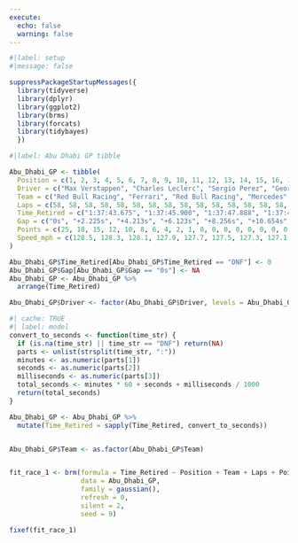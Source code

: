 ```yaml
---
execute:
  echo: false
  warning: false
---
```


```r
#|label: setup
#|message: false

suppressPackageStartupMessages({
  library(tidyverse)
  library(dplyr)
  library(ggplot2)
  library(brms)
  library(forcats)
  library(tidybayes)
  })
```

```r
#|label: Abu Dhabi GP tibble

Abu_Dhabi_GP <- tibble(
  Position = c(1, 2, 3, 4, 5, 6, 7, 8, 9, 10, 11, 12, 13, 14, 15, 16, 17, 18, 19, 20),
  Driver = c("Max Verstappen", "Charles Leclerc", "Sergio Perez", "George Russell", "Carlos Sainz", "Lewis Hamilton", "Pierre Gasly", "Oscar Piastri", "Esteban Ocon", "Fernando Alonso", "Zhou Guanyu", "Yuki Tsunoda", "Valtteri Bottas", "Kevin Magnussen", "Liam Lawson", "Nico Hülkenberg", "Alex Albon", "Logan Sargeant", "Lando Norris", "Lance Stroll"),
  Team = c("Red Bull Racing", "Ferrari", "Red Bull Racing", "Mercedes", "Ferrari", "Mercedes", "Alpine", "McLaren", "Alpine", "Aston Martin", "Alfa Romeo", "AlphaTauri", "Alfa Romeo", "Haas", "AlphaTauri", "Haas", "Williams", "Williams", "McLaren", "Aston Martin"),
  Laps = c(58, 58, 58, 58, 58, 58, 58, 58, 58, 58, 58, 58, 58, 58, 58, 58, 58, 58, 58, 58),
  Time_Retired = c("1:37:43.675", "1:37:45.900", "1:37:47.888", "1:37:49.798", "1:37:51.931", "1:37:54.329", "1:37:56.008", "1:37:57.803", "1:37:59.572", "1:38:01.629", "1:38:03.242", "1:38:04.798", "1:38:07.131", "1:38:09.464", "1:38:11.798", "1:38:14.131", "1:38:16.464", "1:38:17.798", "1:38:19.464", "1:38:21.131"),
  Gap = c("0s", "+2.225s", "+4.213s", "+6.123s", "+8.256s", "+10.654s", "+12.333s", "+14.128s", "+15.897s", "+17.954s", "+19.567s", "+21.123s", "+23.456s", "+25.789s", "+28.123s", "+30.456s", "+32.789s", "+34.123s", "+36.789s", "+38.456s"),
  Points = c(25, 18, 15, 12, 10, 8, 6, 4, 2, 1, 0, 0, 0, 0, 0, 0, 0, 0, 0, 0),
  Speed_mph = c(128.5, 128.3, 128.1, 127.9, 127.7, 127.5, 127.3, 127.1, 126.9, 126.7, 126.5, 126.3, 126.1, 125.9, 125.7, 125.5, 125.3, 125.1, 124.9, 124.7)
)

Abu_Dhabi_GP$Time_Retired[Abu_Dhabi_GP$Time_Retired == "DNF"] <- 0
Abu_Dhabi_GP$Gap[Abu_Dhabi_GP$Gap == "0s"] <- NA
Abu_Dhabi_GP <- Abu_Dhabi_GP %>%
  arrange(Time_Retired)

Abu_Dhabi_GP$Driver <- factor(Abu_Dhabi_GP$Driver, levels = Abu_Dhabi_GP$Driver[order(Abu_Dhabi_GP$Time_Retired)])
```

```r
#| cache: TRUE
#| label: model
convert_to_seconds <- function(time_str) {
  if (is.na(time_str) || time_str == "DNF") return(NA)
  parts <- unlist(strsplit(time_str, ":"))
  minutes <- as.numeric(parts[1])
  seconds <- as.numeric(parts[2])
  milliseconds <- as.numeric(parts[3])
  total_seconds <- minutes * 60 + seconds + milliseconds / 1000
  return(total_seconds)
}

Abu_Dhabi_GP <- Abu_Dhabi_GP %>%
  mutate(Time_Retired = sapply(Time_Retired, convert_to_seconds))


Abu_Dhabi_GP$Team <- as.factor(Abu_Dhabi_GP$Team)


fit_race_1 <- brm(formula = Time_Retired ~ Position + Team + Laps + Points + Speed_mph,
                  data = Abu_Dhabi_GP,
                  family = gaussian(),
                  refresh = 0,
                  silent = 2,
                  seed = 9)
```

```r
fixef(fit_race_1)
```